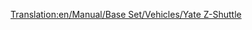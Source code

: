 [[Translation:en/Manual/Base Set/Vehicles/Yate Z-Shuttle]]

{{es/Aeronaves|Nombre=Yate Z-Shuttle
|Imagen=[[File:en/YateZ-Shuttle.png|Yate Z-Shuttle]]
|Precio=65.624 € (32.812 £)
|Velocidad=947 km/h (592 mph)
|Coste-anual=8.380 € (4,190 £)
|Diseño=2018
|Duración=22
|Capacidad=85 pasajeros y 19 sacos de correo
|
|Descripción=Avión futurista. Al parecer, construido por Yate/British Aerospace.
|Vida-real=Ficticio
}}